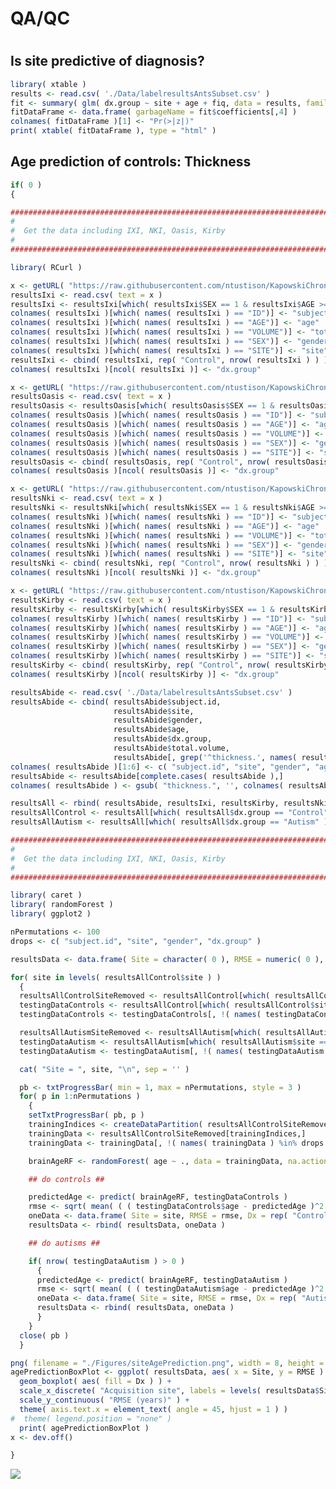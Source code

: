 # QA/QC


#

## Is site predictive of diagnosis?

```r
library( xtable )
results <- read.csv( './Data/labelresultsAntsSubset.csv' )
fit <- summary( glm( dx.group ~ site + age + fiq, data = results, family = binomial ) )
fitDataFrame <- data.frame( garbageName = fit$coefficients[,4] )
colnames( fitDataFrame )[1] <- "Pr(>|z|)"
print( xtable( fitDataFrame ), type = "html" )
```

## Age prediction of controls:  Thickness

```r

if( 0 )
{

###################################################################################################
#
#  Get the data including IXI, NKI, Oasis, Kirby
#
###################################################################################################

library( RCurl )

x <- getURL( "https://raw.githubusercontent.com/ntustison/KapowskiChronicles/master/analytics2/labelresultsANTsI.csv" )
resultsIxi <- read.csv( text = x )
resultsIxi <- resultsIxi[which( resultsIxi$SEX == 1 & resultsIxi$AGE >= 6 & resultsIxi$AGE <= 35 ),]
colnames( resultsIxi )[which( names( resultsIxi ) == "ID")] <- "subject.id"
colnames( resultsIxi )[which( names( resultsIxi ) == "AGE")] <- "age"
colnames( resultsIxi )[which( names( resultsIxi ) == "VOLUME")] <- "total.volume"
colnames( resultsIxi )[which( names( resultsIxi ) == "SEX")] <- "gender"
colnames( resultsIxi )[which( names( resultsIxi ) == "SITE")] <- "site"
resultsIxi <- cbind( resultsIxi, rep( "Control", nrow( resultsIxi ) ) )
colnames( resultsIxi )[ncol( resultsIxi )] <- "dx.group"

x <- getURL( "https://raw.githubusercontent.com/ntustison/KapowskiChronicles/master/analytics2/labelresultsANTsO.csv" )
resultsOasis <- read.csv( text = x )
resultsOasis <- resultsOasis[which( resultsOasis$SEX == 1 & resultsOasis$AGE >= 6 & resultsOasis$AGE <= 35 ),]
colnames( resultsOasis )[which( names( resultsOasis ) == "ID")] <- "subject.id"
colnames( resultsOasis )[which( names( resultsOasis ) == "AGE")] <- "age"
colnames( resultsOasis )[which( names( resultsOasis ) == "VOLUME")] <- "total.volume"
colnames( resultsOasis )[which( names( resultsOasis ) == "SEX")] <- "gender"
colnames( resultsOasis )[which( names( resultsOasis ) == "SITE")] <- "site"
resultsOasis <- cbind( resultsOasis, rep( "Control", nrow( resultsOasis ) ) )
colnames( resultsOasis )[ncol( resultsOasis )] <- "dx.group"

x <- getURL( "https://raw.githubusercontent.com/ntustison/KapowskiChronicles/master/analytics2/labelresultsANTsN.csv" )
resultsNki <- read.csv( text = x )
resultsNki <- resultsNki[which( resultsNki$SEX == 1 & resultsNki$AGE >= 6 & resultsNki$AGE <= 35 ),]
colnames( resultsNki )[which( names( resultsNki ) == "ID")] <- "subject.id"
colnames( resultsNki )[which( names( resultsNki ) == "AGE")] <- "age"
colnames( resultsNki )[which( names( resultsNki ) == "VOLUME")] <- "total.volume"
colnames( resultsNki )[which( names( resultsNki ) == "SEX")] <- "gender"
colnames( resultsNki )[which( names( resultsNki ) == "SITE")] <- "site"
resultsNki <- cbind( resultsNki, rep( "Control", nrow( resultsNki ) ) )
colnames( resultsNki )[ncol( resultsNki )] <- "dx.group"

x <- getURL( "https://raw.githubusercontent.com/ntustison/KapowskiChronicles/master/analytics2/labelresultsANTsK.csv" )
resultsKirby <- read.csv( text = x )
resultsKirby <- resultsKirby[which( resultsKirby$SEX == 1 & resultsKirby$AGE >= 6 & resultsKirby$AGE <= 35 ),]
colnames( resultsKirby )[which( names( resultsKirby ) == "ID")] <- "subject.id"
colnames( resultsKirby )[which( names( resultsKirby ) == "AGE")] <- "age"
colnames( resultsKirby )[which( names( resultsKirby ) == "VOLUME")] <- "total.volume"
colnames( resultsKirby )[which( names( resultsKirby ) == "SEX")] <- "gender"
colnames( resultsKirby )[which( names( resultsKirby ) == "SITE")] <- "site"
resultsKirby <- cbind( resultsKirby, rep( "Control", nrow( resultsKirby ) ) )
colnames( resultsKirby )[ncol( resultsKirby )] <- "dx.group"

resultsAbide <- read.csv( './Data/labelresultsAntsSubset.csv' )
resultsAbide <- cbind( resultsAbide$subject.id,
                       resultsAbide$site,
                       resultsAbide$gender,
                       resultsAbide$age,
                       resultsAbide$dx.group,
                       resultsAbide$total.volume,
                       resultsAbide[, grep('^thickness.', names( resultsAbide ) )] )
colnames( resultsAbide )[1:6] <- c( "subject.id", "site", "gender", "age", "dx.group", "total.volume" )
resultsAbide <- resultsAbide[complete.cases( resultsAbide ),]
colnames( resultsAbide ) <- gsub( "thickness.", '', colnames( resultsAbide ) )

resultsAll <- rbind( resultsAbide, resultsIxi, resultsKirby, resultsNki, resultsOasis )
resultsAllControl <- resultsAll[which( resultsAll$dx.group == "Control" ),]
resultsAllAutism <- resultsAll[which( resultsAll$dx.group == "Autism" ),]

###################################################################################################
#
#  Get the data including IXI, NKI, Oasis, Kirby
#
###################################################################################################

library( caret )
library( randomForest )
library( ggplot2 )

nPermutations <- 100
drops <- c( "subject.id", "site", "gender", "dx.group" )

resultsData <- data.frame( Site = character( 0 ), RMSE = numeric( 0 ), Dx = character( 0 ) )

for( site in levels( resultsAllControl$site ) )
  {
  resultsAllControlSiteRemoved <- resultsAllControl[which( resultsAllControl$site != site ),]
  testingDataControls <- resultsAllControl[which( resultsAllControl$site == site ),]
  testingDataControls <- testingDataControls[, !( names( testingDataControls ) %in% drops )]

  resultsAllAutismSiteRemoved <- resultsAllAutism[which( resultsAllAutism$site != site ),]
  testingDataAutism <- resultsAllAutism[which( resultsAllAutism$site == site ),]
  testingDataAutism <- testingDataAutism[, !( names( testingDataAutism ) %in% drops )]

  cat( "Site = ", site, "\n", sep = '' )

  pb <- txtProgressBar( min = 1, max = nPermutations, style = 3 )
  for( p in 1:nPermutations )
    {
    setTxtProgressBar( pb, p )
    trainingIndices <- createDataPartition( resultsAllControlSiteRemoved$site, p = 0.5, list = FALSE )
    trainingData <- resultsAllControlSiteRemoved[trainingIndices,]
    trainingData <- trainingData[, !( names( trainingData ) %in% drops )]

    brainAgeRF <- randomForest( age ~ ., data = trainingData, na.action = na.omit, replace = FALSE, ntree = 200 )

    ## do controls ##

    predictedAge <- predict( brainAgeRF, testingDataControls )
    rmse <- sqrt( mean( ( ( testingDataControls$age - predictedAge )^2 ), na.rm = TRUE ) )
    oneData <- data.frame( Site = site, RMSE = rmse, Dx = rep( "Control", length( rmse ) ) )
    resultsData <- rbind( resultsData, oneData )

    ## do autisms ##

    if( nrow( testingDataAutism ) > 0 )
      {
      predictedAge <- predict( brainAgeRF, testingDataAutism )
      rmse <- sqrt( mean( ( ( testingDataAutism$age - predictedAge )^2 ), na.rm = TRUE ) )
      oneData <- data.frame( Site = site, RMSE = rmse, Dx = rep( "Autism", length( rmse ) ) )
      resultsData <- rbind( resultsData, oneData )
      }
    }
  close( pb )
  }

png( filename = "./Figures/siteAgePrediction.png", width = 8, height = 5, units = "in", res = 100 )
agePredictionBoxPlot <- ggplot( resultsData, aes( x = Site, y = RMSE ) ) +
  geom_boxplot( aes( fill = Dx ) ) +
  scale_x_discrete( "Acquisition site", labels = levels( resultsData$Site ) ) +
  scale_y_continuous( "RMSE (years)" ) +
  theme( axis.text.x = element_text( angle = 45, hjust = 1 ) )
#  theme( legend.position = "none" )
  print( agePredictionBoxPlot )
x <- dev.off()

}

```

![](Figures/siteAgePrediction.png)
